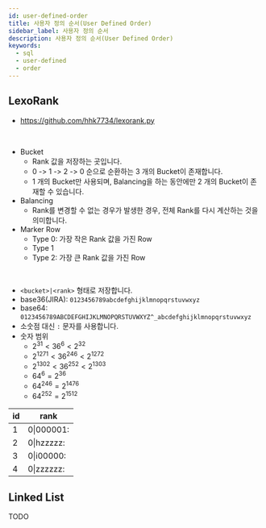 ```yaml
---
id: user-defined-order
title: 사용자 정의 순서(User Defined Order)
sidebar_label: 사용자 정의 순서
description: 사용자 정의 순서(User Defined Order)
keywords:
  - sql
  - user-defined
  - order
---
```


## LexoRank

- https://github.com/hhk7734/lexorank.py

<br />

- Bucket
  - Rank 값을 저장하는 곳입니다.
  - 0 -> 1 -> 2 -> 0 순으로 순환하는 3 개의 Bucket이 존재합니다.
  - 1 개의 Bucket만 사용되며, Balancing을 하는 동안에만 2 개의 Bucket이 존재할 수 있습니다.
- Balancing
  - Rank를 변경할 수 없는 경우가 발생한 경우, 전체 Rank를 다시 계산하는 것을 의미합니다.
- Marker Row
  - Type 0: 가장 작은 Rank 값을 가진 Row
  - Type 1
  - Type 2: 가장 큰 Rank 값을 가진 Row

<br />

- `<bucket>|<rank>` 형태로 저장합니다.
- base36(JIRA): `0123456789abcdefghijklmnopqrstuvwxyz`
- base64: `0123456789ABCDEFGHIJKLMNOPQRSTUVWXYZ^_abcdefghijklmnopqrstuvwxyz`
- 소숫점 대신 `:` 문자를 사용합니다.
- 숫자 범위
  - $2^{31} < 36^{6} < 2^{32}$
  - $2^{1271} < 36^{246} < 2^{1272}$
  - $2^{1302} < 36^{252} < 2^{1303}$
  - $64^{6} = 2^{36}$
  - $64^{246} = 2^{1476}$
  - $64^{252} = 2^{1512}$

| id  | rank       |
| --- | ---------- |
| 1   | 0\|000001: |
| 2   | 0\|hzzzzz: |
| 3   | 0\|i00000: |
| 4   | 0\|zzzzzz: |

## Linked List

TODO
